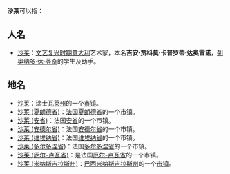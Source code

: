 '''沙莱'''可以指：

==人名==
*[[吉安·贾科莫·卡普罗蒂·达奥雷诺|沙莱]]：[[文艺复兴时期|文艺复兴时期]][[意大利|意大利]]艺术家，本名'''吉安·贾科莫·卡普罗蒂·达奥雷诺'''，[[列奥纳多·达·芬奇|列奥纳多·达·芬奇]]的学生及助手。

==地名==
*[[沙莱|沙莱]]：瑞士[[瓦莱州|瓦莱州]]的一个[[市镇_(瑞士)|市镇]]。
*[[沙莱_(夏朗德省)|沙莱 (夏朗德省)]]：[[法国|法国]][[夏朗德省|夏朗德省]]的一个[[市镇_(法国)|市镇]]。
*[[沙莱_(安省)|沙莱 (安省)]]：法国[[安省_(法國)|安省]]的一个市镇。
*[[沙莱_(安德尔省)|沙莱 (安德尔省)]]：法国[[安德尔省|安德尔省]]的一个市镇。
*[[沙莱_(维埃纳省)|沙莱 (维埃纳省)]]：法国[[维埃纳省|维埃纳省]]的一个市镇。
*[[沙莱_(多尔多涅省)|沙莱 (多尔多涅省)]]：法国[[多尔多涅省|多尔多涅省]]的一个市镇。
*[[沙莱_(厄尔-卢瓦省)|沙莱 (厄尔-卢瓦省)]]：是法国[[厄尔-卢瓦省|厄尔-卢瓦省]]的一个市镇。
*[[沙莱_(米纳斯吉拉斯州)|沙莱 (米纳斯吉拉斯州)]]：[[巴西|巴西]][[米纳斯吉拉斯州|米纳斯吉拉斯州]]的一个[[市镇_(巴西)|市镇]]。

{{消歧义|S|Cat=二字消歧义}}